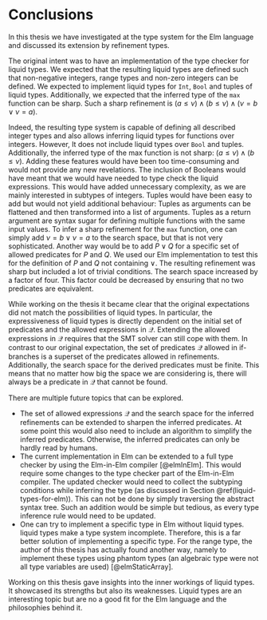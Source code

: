 # Conclusions

In this thesis we have investigated at the type system for the Elm language and discussed its extension by refinement types.

The original intent was to have an implementation of the type checker for liquid types. We expected that the resulting liquid types are defined such that non-negative integers, range types and non-zero integers can be defined. We expected to implement liquid types for `Int`, `Bool` and tuples of liquid types. Additionally, we expected that the inferred type of the `max` function can be sharp. Such a sharp refinement is $(a \leq \nu) \land (b \leq \nu)\land (\nu = b \lor \nu = a)$.

Indeed, the resulting type system is capable of defining all described integer types and also allows inferring liquid types for functions over integers. However, It does not include liquid types over `Bool` and tuples. Additionally, the inferred type of the max function is not sharp: $(a \leq \nu) \land (b \leq \nu)$. Adding these features would have been too time-consuming and would not provide any new revelations. The inclusion of Booleans would have meant that we would have needed to type check the liquid expressions. This would have added unnecessary complexity, as we are mainly interested in subtypes of integers. Tuples would have been easy to add but would not yield additional behaviour:  Tuples as arguments can be flattened and then transformed into a list of arguments. Tuples as a return argument are syntax sugar for defining multiple functions with the same input values. To infer a sharp refinement for the `max` function, one can simply add $\nu = b \lor \nu = a$ to the search space, but that is not very sophisticated. Another way would be to add $P \lor Q$ for a specific set of allowed predicates for $P$ and $Q$. We used our Elm implementation to test this for the definition of $P$ and $Q$ not containing $\lor$. The resulting refinement was sharp but included a lot of trivial  conditions. The search space increased by a factor of four. This factor could be decreased by ensuring that no two predicates are equivalent.

While working on the thesis it became clear that the original expectations did not match the possibilities of liquid types. In particular, the expressiveness of liquid types is directly dependent on the initial set of predicates and the allowed expressions in $\mathcal{Q}$. Extending the allowed expressions in $\mathcal{Q}$ requires that the SMT solver can still cope with them. In contrast to our original expectation, the set of predicates $\mathcal{Q}$ allowed in if-branches is a superset of the predicates allowed in refinements. Additionally, the search space for the derived predicates must be finite. This means that no matter how big the space we are considering is, there will always be a predicate in $\mathcal{Q}$ that cannot be found.

There are multiple future topics that can be explored.

* The set of allowed expressions $\mathcal{Q}$ and the search space for the inferred refinements can be extended to sharpen the inferred predicates. At some point this would also need to include an algorithm to simplify the inferred predicates. Otherwise, the inferred predicates can only be hardly read by humans.
* The current implementation in Elm can be extended to a full type checker by using the Elm-in-Elm compiler [@elmInElm]. This would require some changes to the type checker part of the Elm-in-Elm compiler. The updated checker would need to collect the subtyping conditions while inferring the type (as discussed in Section \@ref(liquid-types-for-elm)). This can not be done by simply traversing the abstract syntax tree. Such an addition would be simple but tedious, as every type inference rule would need to be updated.
* One can try to implement a specific type in Elm without liquid types. liquid types make a type system incomplete. Therefore, this is a far better solution of implementing a specific type. For the range type, the author of this thesis has actually found another way, namely to implement these types using phantom types (an algebraic type were not all type variables are used) [@elmStaticArray].

Working on this thesis gave insights into the inner workings of liquid types. It showcased its strengths but also its weaknesses. Liquid types are an interesting topic but are no a good fit for the Elm language and the philosophies behind it.
\newpage
